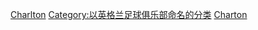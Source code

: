 {{Catnav|頁面分類|...|英國足球|英格蘭足球|英格蘭足球俱樂部}}
{{Commonscat|Charlton Athletic F.C.}}

[[Category:倫敦足球俱樂部|Charlton]]
[[Category:以英格兰足球俱乐部命名的分类|Category:以英格兰足球俱乐部命名的分类]]
[[Category:英格蘭超級聯賽足球俱樂部|Charton]]